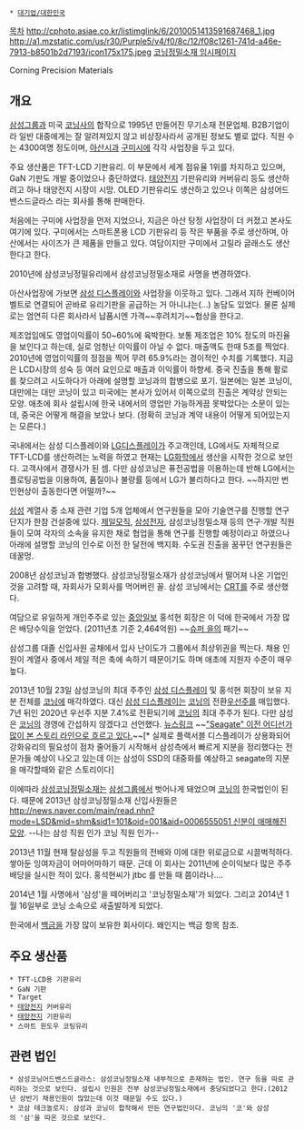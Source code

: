  * [[대기업/대한민국]]

[[목차]]
http://cphoto.asiae.co.kr/listimglink/6/2010051413591687468_1.jpg
http://a1.mzstatic.com/us/r30/Purple5/v4/f0/8c/12/f08c1261-741d-a46e-7913-b8501b2d7193/icon175x175.jpeg
[http://www.scp.samsung.com/ 코닝정밀소재 임시페이지]

Corning Precision Materials

== 개요 ==
[[삼성그룹]]과 미국 [[코닝]]사의 합작으로 1995년 만들어진 무기소재 전문업체. B2B기업이라 일반 대중에게는 잘 알려져있지 않고 비상장사라서 공개된 정보도 별로 없다. 직원 수는 4300여명 정도이며, [[아산시]]과 [[구미시]]에 각각 사업장을 두고 있다.

주요 생산품은 TFT-LCD 기판유리. 이 부문에서 세계 점유율 1위를 차지하고 있으며, GaN 기판도 개발 중이었으나 중단하였다. [[태양전지]] 기판유리와 커버유리 등도 생산하려고 하나 태양전지 시장이 시망. OLED 기판유리도 생산하고 있으나 이쪽은 삼성어드밴스드글라스 라는 회사를 통해 판매한다.

처음에는 구미에 사업장을 먼저 지었으나, 지금은 아산 탕정 사업장이 더 커졌고 본사도 여기에 있다. 구미에서는 스마트폰용 LCD 기판유리 등 작은 부품을 주로 생산하며, 아산에서는 사이즈가 큰 제품을 만들고 있다. 여담이지만 구미에서 고릴라 글래스도 생산한다고 한다.

2010년에 삼성코닝정밀유리에서 삼성코닝정밀소재로 사명을 변경하였다.

아산사업장에 가보면 [[삼성 디스플레이]]와 사업장을 이웃하고 있다. 그래서 지하 컨베이어 벨트로 연결되어 곧바로 유리기판을 공급하는 거 아니냐는(...) 농담도 있었다. 물론 실제로는 엄연히 다른 회사라서 납품시엔 가격~~후려치기~~협상을 한다고.

제조업임에도 영업이익률이 50~60%에 육박한다. 보통 제조업은 10% 정도의 마진율을 보인다고 하는데, 실로 엄청난 이익률이 아닐 수 없다. 매출액도 한때 5조를 찍었다. 2010년에 영업이익률의 정점을 찍어 무려 65.9%라는 경이적인 수치를 기록했다. 지금은 LCD시장의 성숙 등 여러 요인으로 매출과 이익률이 하향세. 중국 진출을 통해 활로를 찾으려고 시도하다가 아래에 설명할 코닝과의 합병으로 포기. 일본에는 일본 코닝이, 대만에는 대만 코닝이 있고 미국에는 본사가 있어서 이쪽으로의 진출은 계약상 안되는 모양. 애초에 회사 설립시에 한국 내에서의 영업만 가능하게끔 못박았다는 소문이 있는데, 중국은 어떻게 해결을 보았나 보다. (정확히 코닝과 계약 내용이 어떻게 되어있는지는 모른다.)

국내에서는 삼성 디스플레이와 [[LG디스플레이]]가 주고객인데, LG에서도 자체적으로 TFT-LCD를 생산하려는 노력을 하였고 현재는 [[LG화학]]에서 생산을 시작한 것으로 보인다. 고객사에서 경쟁사가 된 셈. 다만 삼성코닝은 퓨전공법을 이용하는데 반해 LG에서는 플로팅공법을 이용하여, 품질이나 불량률 등에서 LG가 불리하다고 한다. ~~하지만 번인현상이 출동한다면 어떨까?~~

[[삼성]] 계열사 중 소재 관련 기업 5개 업체에서 연구원들을 모아 기술연구를 진행할 연구단지가 한참 건설중에 있다. [[제일모직]], [[삼성전자]], 삼성코닝정밀소재 등의 연구·개발 직원들이 모여 각자의 소속을 유지한 채로 협업을 통해 연구를 진행할 예정이라고 하였으나 아래에 설명할 코닝의 인수로 이전 한 달전에 백지화. 수도권 진출을 꿈꾸던 연구원들은 데꿀멍.

2008년 삼성코닝과 합병했다. 삼성코닝정밀소재가 삼성코닝에서 떨어져 나온 기업인 것을 고려할 때, 자회사가 모회사를 먹어버린 꼴. 삼성 코닝에서는 [[CRT]]를 주로 생산했다. 

여담으로 유일하게 개인주주로 있는 [[중앙일보]] 홍석현 회장은 이 덕에 한국에서 가장 많은 배당수익을 얻었다. (2011년초 기준 2,464억원) ~~[[슈퍼 을]]의 패기~~

삼성그룹 대졸 신입사원 공채에서 입사 난이도가 그룹에서 최상위권을 찍는다. 채용 인원이 계열사 중에서 제일 적은 축에 속하기 때문이기도 하며 애초에 지원자 수준이 매우 높다.

2013년 10월 23일 삼성코닝의 최대 주주인 [[삼성 디스플레이]] 및 홍석현 회장이 보유 지분 전체를 [[코닝]]에 매각하였다. 대신 [[삼성 디스플레이]]는 [[코닝]]의 전환[[우선주]]를 매입했다. 7년 뒤인 2020년 우선주 지분 7.4%로 전환되기에 [[코닝]]의 최대 주주가 된다. 다만 삼성은 [[코닝]]의 경영에 간섭하지 않겠다고 선언했다. [http://news.kbs.co.kr/news/NewsView.do?SEARCH_NEWS_CODE=2743550&ref=S 뉴스링크] ~~[["Seagate" 이전 어디선가 많이 본 스토리 라인으로 흐르고 있다.]]~~[* 실제로 플랙서블 디스플레이가 상용화되어 강화유리의 필요성이 점차 줄어들기 시작해서 삼성측에서 빠르게 지분을 정리했다는 전문가들 예상이 나오고 있는데 이는 삼성이 SSD의 대중화를 예상하고 seagate의 지분을 매각할때와 같은 스토리이다]

이에따라 [[삼성코닝정밀소재]]는 [[삼성그룹]]에서 벗어나게 돼었으며 [[코닝]]의 한국법인이 된다. 때문에 2013년 삼성코닝정밀소재 신입사원들은 [[http://news.naver.com/main/read.nhn?mode=LSD&mid=shm&sid1=101&oid=001&aid=0006555051 신분이 애매해진 모양]]. --나는 삼성 직원 인가 코닝 직원 인가--

2013년 11월 현재 탈삼성을 두고 직원들의 전배와 이에 대한 위로금으로 시끌벅적하다. 쌓아둔 잉여자금이 어마어마하기 때문. 근데 이 회사는 2011년에 순이익보다 많은 주주배당을 실시한 적이 있다. 홍석현씨가 jtbc 를 만들 때 쯤이라나....  

2014년 1월 사명에서 '삼성'을 떼어버리고 '코닝정밀소재'가 되었다. 그리고 2014년 1월 16일부로 코닝 소속으로 새출발하게 되었다. 

한국에서 [[백금]]을 가장 많이 보유한 회사이다. 왜인지는 백금 항목 참조.

== 주요 생산품 ==
 * TFT-LCD용 기판유리
 * GaN 기판
 * Target
 * [[태양전지]] 커버유리
 * [[태양전지]] 기판유리
 * 스마트 윈도우 코팅유리

== 관련 법인 ==
 * 삼성코닝어드밴스드글라스: 삼성코닝정밀소재 내부적으로 존재하는 법인. 연구 등을 따로 관리하는 것으로 보인다. 설립시 인원은 전부 삼성코닝정밀소재에서 충당되었다고 한다.(2012년 상반기 채용인원이 많았는데 이것 때문일 수도 있다.)
 * 코삼 테크놀로지: 삼성과 코닝이 합작해서 만든 연구법인이다. 코닝의 '코'와 삼성의 '삼'을 따온 것으로 보인다.
